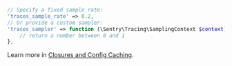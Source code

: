 ```php {filename:config/sentry.php}
// Specify a fixed sample rate:
'traces_sample_rate' => 0.2,
// Or provide a custom sampler:
'traces_sampler' => function (\Sentry\Tracing\SamplingContext $context): float {
    // return a number between 0 and 1
},
```

<Note>

Learn more in [Closures and Config Caching](/platforms/php/guides/laravel/configuration/laravel-options/#closures-and-config-caching).

</Note>

